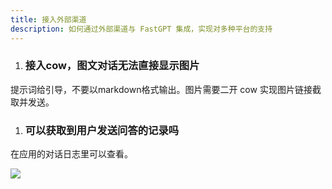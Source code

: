 ```yaml
---
title: 接入外部渠道
description: 如何通过外部渠道与 FastGPT 集成，实现对多种平台的支持
---
```


1. ### 接入cow，图文对话无法直接显示图片

提示词给引导，不要以markdown格式输出。图片需要二开 cow 实现图片链接截取并发送。

1. ### 可以获取到用户发送问答的记录吗

在应用的对话日志里可以查看。

![](/imgs/integration1.png)
